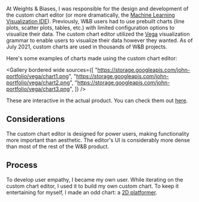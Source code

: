 
<ProjectLayout title="Vega Visualization Editor">

At Weights & Biases, I was responsible for the design and development of the custom chart editor (or more dramatically, the [Machine Learning Visualization IDE](https://wandb.ai/wandb/posts/reports/The-W-B-Machine-Learning-Visualization-IDE--VmlldzoyNjk3Nzg)). Previously, W&B users had to use prebuilt charts (line plots, scatter plots, tables, etc.) with limited configuration options to visualize their data. The custom chart editor utilized the [Vega](https://vega.github.io/vega/) visualization grammar to enable users to visualize their data however they wanted. As of July 2021, custom charts are used in thousands of W&B projects.

Here's some examples of charts made using the custom chart editor:

<Gallery
  bordered
  wide
  sources={[
    "https://storage.googleapis.com/john-portfolio/vega/chart1.png",
    "https://storage.googleapis.com/john-portfolio/vega/chart2.png",
    "https://storage.googleapis.com/john-portfolio/vega/chart3.png",
  ]}
/>

These are interactive in the actual product. You can check them out [here](https://wandb.ai/wandb/posts/reports/The-W-B-Machine-Learning-Visualization-IDE--VmlldzoyNjk3Nzg).

## Considerations

The custom chart editor is designed for power users, making functionality more important than aesthetic. The editor's UI is considerably more dense than most of the rest of the W&B product.

## Process

To develop user empathy, I became my own user. While iterating on the custom chart editor, I used it to build my own custom chart. To keep it entertaining for myself, I made an odd chart: a [2D platformer](http://localhost:3000/platformer).

</ProjectLayout>
